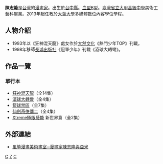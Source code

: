 {{漫畫}}
'''陳志隆'''{{BD|1971年|5月10日|catIdx=C}}是[[台灣|台灣]]的[[漫畫家|漫畫家]]。出生於[[台中縣|台中縣]]。[[血型|血型]]B型。[[國立大甲高級中學|臺灣省立大甲高級中學]]美術工藝科畢業。2013年起任教於[[大葉大學|大葉大學]]多媒體數位內容學位學程。

== 人物介紹 ==
*1993年以《狂神混天龍》處女作於[[大然文化|大然文化]]《熱門少年TOP》刊載。
*1998年移師[[長鴻出版社|長鴻出版社]]《冠軍少年》刊載《滾球大轉彎》。

== 作品一覽 ==
=== 單行本 ===
*[[狂神混天龍|狂神混天龍]]（全14集）
*[[滾球大轉彎|滾球大轉彎]]（全4集）
*[[籃球禁區|籃球禁區]]（全7集）
*[[仙劍奇俠傳二|仙劍奇俠傳二]]（全4集）
*[[Xtreme極限藝能|Xtreme極限藝能]] 新世界篇（全2集）

== 外部連結 ==
*[https://web.archive.org/web/20100607114442/http://tw.myblog.yahoo.com/jw!54KA8xaLERohssu0KG48 風箏漫畫美術畫室─漫畫家陳志隆與亞米]

[[Category:臺灣漫畫家|C]]
[[Category:陳姓|Z]]
[[Category:台中市人|C]]